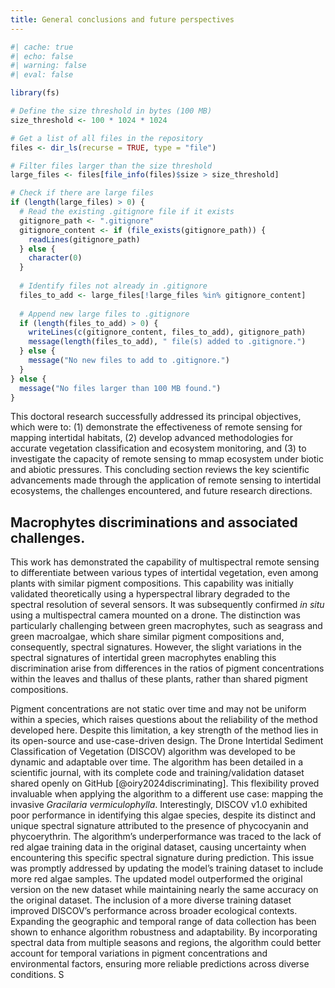 ```yaml
---
title: General conclusions and future perspectives
---
```


```r
#| cache: true
#| echo: false
#| warning: false
#| eval: false

library(fs)

# Define the size threshold in bytes (100 MB)
size_threshold <- 100 * 1024 * 1024

# Get a list of all files in the repository
files <- dir_ls(recurse = TRUE, type = "file")

# Filter files larger than the size threshold
large_files <- files[file_info(files)$size > size_threshold]

# Check if there are large files
if (length(large_files) > 0) {
  # Read the existing .gitignore file if it exists
  gitignore_path <- ".gitignore"
  gitignore_content <- if (file_exists(gitignore_path)) {
    readLines(gitignore_path)
  } else {
    character(0)
  }
  
  # Identify files not already in .gitignore
  files_to_add <- large_files[!large_files %in% gitignore_content]
  
  # Append new large files to .gitignore
  if (length(files_to_add) > 0) {
    writeLines(c(gitignore_content, files_to_add), gitignore_path)
    message(length(files_to_add), " file(s) added to .gitignore.")
  } else {
    message("No new files to add to .gitignore.")
  }
} else {
  message("No files larger than 100 MB found.")
}
```

```{=latex}
\begin{spacing}{1.5}
```

This doctoral research successfully addressed its principal objectives, which were to: (1) demonstrate the effectiveness of remote sensing for mapping intertidal habitats, (2) develop advanced methodologies for accurate vegetation classification and ecosystem monitoring, and (3) to investigate the capacity of remote sensing to mmap ecosystem under biotic and abiotic pressures. This concluding section reviews the key scientific advancements made through the application of remote sensing to intertidal ecosystems, the challenges encountered, and future research directions.

## Macrophytes discriminations and associated challenges.

This work has demonstrated the capability of multispectral remote sensing to differentiate between various types of intertidal vegetation, even among plants with similar pigment compositions. This capability was initially validated theoretically using a hyperspectral library degraded to the spectral resolution of several sensors. It was subsequently confirmed *in situ* using a multispectral camera mounted on a drone. The distinction was particularly challenging between green macrophytes, such as seagrass and green macroalgae, which share similar pigment compositions and, consequently, spectral signatures. However, the slight variations in the spectral signatures of intertidal green macrophytes enabling this discrimination arise from differences in the ratios of pigment concentrations within the leaves and thallus of these plants, rather than shared pigment compositions.

Pigment concentrations are not static over time and may not be uniform within a species, which raises questions about the reliability of the method developed here. Despite this limitation, a key strength of the method lies in its open-source and use-case-driven design. The Drone Intertidal Sediment Classification of Vegetation (DISCOV) algorithm was developed to be dynamic and adaptable over time. The algorithm has been detailed in a scientific journal, with its complete code and training/validation dataset shared openly on GitHub [@oiry2024discriminating]. This flexibility proved invaluable when applying the algorithm to a different use case: mapping the invasive *Gracilaria vermiculophylla*. 
Interestingly, DISCOV v1.0 exhibited poor performance in identifying this algae species, despite its distinct and unique spectral signature attributed to the presence of phycocyanin and phycoerythrin. The algorithm's underperformance was traced to the lack of red algae training data in the original dataset, causing uncertainty when encountering this specific spectral signature during prediction. This issue was promptly addressed by updating the model’s training dataset to include more red algae samples. The updated model outperformed the original version on the new dataset while maintaining nearly the same accuracy on the original dataset. The inclusion of a more diverse training dataset improved DISCOV’s performance across broader ecological contexts. Expanding the geographic and temporal range of data collection has been shown to enhance algorithm robustness and adaptability. By incorporating spectral data from multiple seasons and regions, the algorithm could better account for temporal variations in pigment concentrations and environmental factors, ensuring more reliable predictions across diverse conditions.
S

```{=latex}
\end{spacing}
```
```{=latex}
\renewcommand{\chaptertopimage}{Chapter2/img/ASD_psd.png}
\renewcommand{\chapterbottomimage}{Chapter2/img/Seagrass_quadrats_psd.png}
```
```{=latex}
\newpage\null\thispagestyle{empty}\newpage
```
